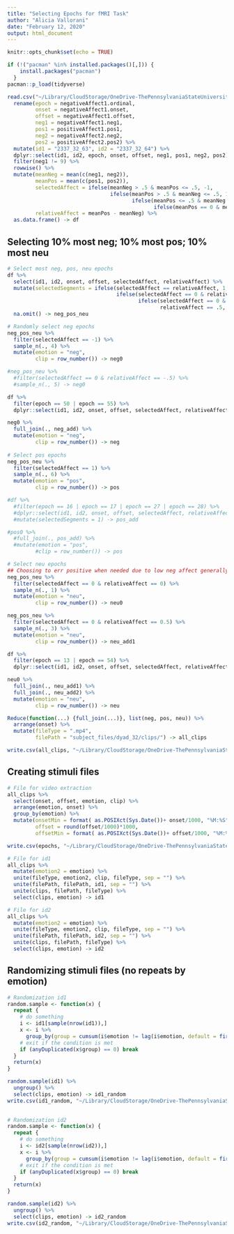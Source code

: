 ```yaml
---
title: "Selecting Epochs for fMRI Task"
author: "Alicia Vallorani"
date: "February 12, 2020"
output: html_document
---
```


```r
knitr::opts_chunk$set(echo = TRUE)

if (!("pacman" %in% installed.packages()[,])) {
    install.packages("pacman")
  }
pacman::p_load(tidyverse)
```


```r

read.csv("~/Library/CloudStorage/OneDrive-ThePennsylvaniaStateUniversity/Research Projects/F31/BFFs/data_processing/stimuli_creation/tpv_32/coding/dyad_32_behavior.csv", stringsAsFactors = FALSE) %>%
  rename(epoch = negativeAffect1.ordinal,
         onset = negativeAffect1.onset,
         offset = negativeAffect1.offset,
         neg1 = negativeAffect1.neg1,
         pos1 = positiveAffect1.pos1,
         neg2 = negativeAffect2.neg2,
         pos2 = positiveAffect2.pos2) %>%
  mutate(id1 = "2337_32_63", id2 = "2337_32_64") %>%
  dplyr::select(id1, id2, epoch, onset, offset, neg1, pos1, neg2, pos2) %>% 
  filter(neg1 != 9) %>%
  rowwise() %>% 
  mutate(meanNeg = mean(c(neg1, neg2)),
         meanPos = mean(c(pos1, pos2)),
         selectedAffect = ifelse(meanNeg > .5 & meanPos <= .5, -1,
                                 ifelse(meanPos > .5 & meanNeg <= .5, 1,
                                        ifelse(meanPos <= .5 & meanNeg == 0, 0,
                                               ifelse(meanPos == 0 & meanNeg <= .5, 0, NA)))),
         relativeAffect = meanPos - meanNeg) %>%
  as.data.frame() -> df
```


## Selecting 10% most neg; 10% most pos; 10% most neu
```r
# Select most neg, pos, neu epochs
df %>%
  select(id1, id2, onset, offset, selectedAffect, relativeAffect) %>%
  mutate(selectedSegments = ifelse(selectedAffect == relativeAffect, 1,
                                   ifelse(selectedAffect == 0 & relativeAffect == -.5, 1,
                                          ifelse(selectedAffect == 0 & 
                                                 relativeAffect == .5, 1, NA)))) %>%
  na.omit() -> neg_pos_neu

# Randomly select neg epochs
neg_pos_neu %>%
  filter(selectedAffect == -1) %>%
  sample_n(., 4) %>%
  mutate(emotion = "neg",
         clip = row_number()) -> neg0

#neg_pos_neu %>%
  #filter(selectedAffect == 0 & relativeAffect == -.5) %>%
  #sample_n(., 5) -> neg0

df %>%
  filter(epoch == 50 | epoch == 55) %>%
  dplyr::select(id1, id2, onset, offset, selectedAffect, relativeAffect) -> neg_add

neg0 %>%
  full_join(., neg_add) %>%
  mutate(emotion = "neg",
         clip = row_number()) -> neg
  
# Select pos epochs
neg_pos_neu %>%
  filter(selectedAffect == 1) %>%
  sample_n(., 6) %>%
  mutate(emotion = "pos",
         clip = row_number()) -> pos

#df %>%
  #filter(epoch == 16 | epoch == 17 | epoch == 27 | epoch == 28) %>%
  #dplyr::select(id1, id2, onset, offset, selectedAffect, relativeAffect) %>%
  #mutate(selectedSegments = 1) -> pos_add

#pos0 %>%
  #full_join(., pos_add) %>%
  #mutate(emotion = "pos",
         #clip = row_number()) -> pos

# Select neu epochs
## Choosing to err positive when needed due to low neg affect generally 
neg_pos_neu %>%
  filter(selectedAffect == 0 & relativeAffect == 0) %>% 
  sample_n(., 1) %>%
  mutate(emotion = "neu",
         clip = row_number()) -> neu0

neg_pos_neu %>%
  filter(selectedAffect == 0 & relativeAffect == 0.5) %>% 
  sample_n(., 3) %>%
  mutate(emotion = "neu",
         clip = row_number()) -> neu_add1

df %>%
  filter(epoch == 13 | epoch == 54) %>%
  dplyr::select(id1, id2, onset, offset, selectedAffect, relativeAffect) -> neu_add2

neu0 %>%
  full_join(., neu_add1) %>%
  full_join(., neu_add2) %>%
  mutate(emotion = "neu",
         clip = row_number()) -> neu

Reduce(function(...) {full_join(...)}, list(neg, pos, neu)) %>%
  arrange(onset) %>%
  mutate(fileType = ".mp4",
         filePath = "subject_files/dyad_32/clips/") -> all_clips

write.csv(all_clips, "~/Library/CloudStorage/OneDrive-ThePennsylvaniaStateUniversity/Research Projects/F31/BFFs/data_processing/stimuli_creation/tpv_32/coding/dyad_32_selectedAffect.csv")
```


## Creating stimuli files
```r
# File for video extraction
all_clips %>%
  select(onset, offset, emotion, clip) %>%
  arrange(emotion, onset) %>%
  group_by(emotion) %>%
  mutate(onsetMin = format( as.POSIXct(Sys.Date())+ onset/1000, "%M:%S"),
         offset = round(offset/1000)*1000,
         offsetMin = format( as.POSIXct(Sys.Date())+ offset/1000, "%M:%S")) -> epochs

write.csv(epochs, "~/Library/CloudStorage/OneDrive-ThePennsylvaniaStateUniversity/Research Projects/F31/BFFs/data_processing/stimuli_creation/tpv_32/coding/dyad_32_epochs.csv")

# File for id1
all_clips %>%
  mutate(emotion2 = emotion) %>%
  unite(fileType, emotion2, clip, fileType, sep = "") %>%
  unite(filePath, filePath, id1, sep = "") %>% 
  unite(clips, filePath, fileType) %>%
  select(clips, emotion) -> id1

# File for id2
all_clips %>%
  mutate(emotion2 = emotion) %>%
  unite(fileType, emotion2, clip, fileType, sep = "") %>%
  unite(filePath, filePath, id2, sep = "") %>% 
  unite(clips, filePath, fileType) %>%
  select(clips, emotion) -> id2
```


## Randomizing stimuli files (no repeats by emotion)
```r
# Randomization id1
random.sample <- function(x) {
  repeat {
    # do something
    i <- id1[sample(nrow(id1)),]
    x <- i %>% 
      group_by(group = cumsum(i$emotion != lag(i$emotion, default = first(i$emotion))))
    # exit if the condition is met
    if (anyDuplicated(x$group) == 0) break
  }
  return(x)
}

random.sample(id1) %>%
  ungroup() %>%
  select(clips, emotion) -> id1_random
write.csv(id1_random, "~/Library/CloudStorage/OneDrive-ThePennsylvaniaStateUniversity/Research Projects/F31/BFFs/data_processing/stimuli_creation/tpv_32/63_epochs.csv", row.names = FALSE)
  

# Randomization id2
random.sample <- function(x) {
  repeat {
    # do something
    i <- id2[sample(nrow(id2)),]
    x <- i %>% 
      group_by(group = cumsum(i$emotion != lag(i$emotion, default = first(i$emotion))))
    # exit if the condition is met
    if (anyDuplicated(x$group) == 0) break
  }
  return(x)
}

random.sample(id2) %>%
  ungroup() %>%
  select(clips, emotion) -> id2_random
write.csv(id2_random, "~/Library/CloudStorage/OneDrive-ThePennsylvaniaStateUniversity/Research Projects/F31/BFFs/data_processing/stimuli_creation/tpv_32/64_epochs.csv", row.names = FALSE)
```

